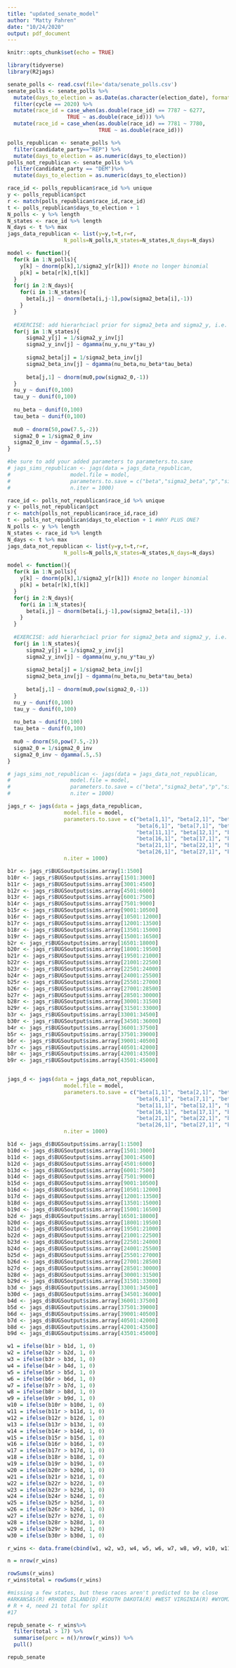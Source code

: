```yaml
---
title: "updated_senate_model"
author: "Matty Pahren"
date: "10/24/2020"
output: pdf_document
---
```


```r
knitr::opts_chunk$set(echo = TRUE)
```

```r
library(tidyverse)
library(R2jags)
```

```r
senate_polls <- read.csv(file='data/senate_polls.csv')
senate_polls <- senate_polls %>%
  mutate(days_to_election = as.Date(as.character(election_date), format ="%m/%d/%Y")-as.Date(as.character(start_date), format = "%m/%d/%Y")) %>%
  filter(cycle == 2020) %>%
  mutate(race_id = case_when(as.double(race_id) == 7787 ~ 6277,
                   TRUE ~ as.double(race_id))) %>%
  mutate(race_id = case_when(as.double(race_id) == 7781 ~ 7780,
                             TRUE ~ as.double(race_id)))

polls_republican <- senate_polls %>%
  filter(candidate_party=="REP") %>%
  mutate(days_to_election = as.numeric(days_to_election))
polls_not_republican <- senate_polls %>%
  filter(candidate_party == "DEM")%>%
  mutate(days_to_election = as.numeric(days_to_election))
```

```r
race_id <- polls_republican$race_id %>% unique
y <- polls_republican$pct
r <- match(polls_republican$race_id,race_id)
t <- polls_republican$days_to_election + 1
N_polls <- y %>% length
N_states <- race_id %>% length
N_days <- t %>% max
jags_data_republican <- list(y=y,t=t,r=r,
                  N_polls=N_polls,N_states=N_states,N_days=N_days)

```

```r
model <- function(){
  for(k in 1:N_polls){
    y[k] ~ dnorm(p[k],1/sigma2_y[r[k]]) #note no longer binomial
    p[k] = beta[r[k],t[k]] 
  }
  for(j in 2:N_days){
    for(i in 1:N_states){
      beta[i,j] ~ dnorm(beta[i,j-1],pow(sigma2_beta[i],-1))
    }
  }
  
  #EXERCISE: add hierarhciacl prior for sigma2_beta and sigma2_y, i.e. sigma2_beta[j] all come from a common distribution 
  for(j in 1:N_states){
      sigma2_y[j] = 1/sigma2_y_inv[j]
      sigma2_y_inv[j] ~ dgamma(nu_y,nu_y*tau_y) 
      
      sigma2_beta[j] = 1/sigma2_beta_inv[j]
      sigma2_beta_inv[j] ~ dgamma(nu_beta,nu_beta*tau_beta) 
      
      beta[j,1] ~ dnorm(mu0,pow(sigma2_0,-1))
  }
  nu_y ~ dunif(0,100)
  tau_y ~ dunif(0,100)
  
  nu_beta ~ dunif(0,100)
  tau_beta ~ dunif(0,100)
  
  mu0 ~ dnorm(50,pow(7.5,-2))
  sigma2_0 = 1/sigma2_0_inv
  sigma2_0_inv ~ dgamma(.5,.5)
}
```

```r
#be sure to add your added parameters to parameters.to.save
# jags_sims_republican <- jags(data = jags_data_republican,
#                   model.file = model,
#                   parameters.to.save = c("beta","sigma2_beta","p","sigma2_y"),
#                   n.iter = 1000)
```

```r
race_id <- polls_not_republican$race_id %>% unique
y <- polls_not_republican$pct
r <- match(polls_not_republican$race_id,race_id)
t <- polls_not_republican$days_to_election + 1 #WHY PLUS ONE?
N_polls <- y %>% length
N_states <- race_id %>% length
N_days <- t %>% max
jags_data_not_republican <- list(y=y,t=t,r=r,
                  N_polls=N_polls,N_states=N_states,N_days=N_days)

model <- function(){
  for(k in 1:N_polls){
    y[k] ~ dnorm(p[k],1/sigma2_y[r[k]]) #note no longer binomial
    p[k] = beta[r[k],t[k]] 
  }
  for(j in 2:N_days){
    for(i in 1:N_states){
      beta[i,j] ~ dnorm(beta[i,j-1],pow(sigma2_beta[i],-1))
    }
  }
  
  #EXERCISE: add hierarhciacl prior for sigma2_beta and sigma2_y, i.e. sigma2_beta[j] all come from a common distribution 
  for(j in 1:N_states){
      sigma2_y[j] = 1/sigma2_y_inv[j]
      sigma2_y_inv[j] ~ dgamma(nu_y,nu_y*tau_y) 
      
      sigma2_beta[j] = 1/sigma2_beta_inv[j]
      sigma2_beta_inv[j] ~ dgamma(nu_beta,nu_beta*tau_beta) 
      
      beta[j,1] ~ dnorm(mu0,pow(sigma2_0,-1))
  }
  nu_y ~ dunif(0,100)
  tau_y ~ dunif(0,100)
  
  nu_beta ~ dunif(0,100)
  tau_beta ~ dunif(0,100)
  
  mu0 ~ dnorm(50,pow(7.5,-2))
  sigma2_0 = 1/sigma2_0_inv
  sigma2_0_inv ~ dgamma(.5,.5)
}

# jags_sims_not_republican <- jags(data = jags_data_not_republican,
#                   model.file = model,
#                   parameters.to.save = c("beta","sigma2_beta","p","sigma2_y"),
#                   n.iter = 1000)
```


```r
jags_r <- jags(data = jags_data_republican,
                  model.file = model,
                  parameters.to.save = c("beta[1,1]", "beta[2,1]", "beta[3,1]", "beta[4,1]", "beta[5,1]", 
                                         "beta[6,1]", "beta[7,1]", "beta[8,1]", "beta[9,1]", "beta[10,1]",
                                         "beta[11,1]", "beta[12,1]", "beta[13,1]", "beta[14,1]", "beta[15,1]",
                                         "beta[16,1]", "beta[17,1]", "beta[18,1]", "beta[19,1]", "beta[20,1]",
                                         "beta[21,1]", "beta[22,1]", "beta[23,1]", "beta[24,1]", "beta[25,1]",
                                         "beta[26,1]", "beta[27,1]", "beta[28,1]", "beta[29,1]", "beta[30,1]"),
                  n.iter = 1000)

b1r <- jags_r$BUGSoutput$sims.array[1:1500]
b10r <- jags_r$BUGSoutput$sims.array[1501:3000]
b11r <- jags_r$BUGSoutput$sims.array[3001:4500]
b12r <- jags_r$BUGSoutput$sims.array[4501:6000]
b13r <- jags_r$BUGSoutput$sims.array[6001:7500]
b14r <- jags_r$BUGSoutput$sims.array[7501:9000]
b15r <- jags_r$BUGSoutput$sims.array[9001:10500]
b16r <- jags_r$BUGSoutput$sims.array[10501:12000]
b17r <- jags_r$BUGSoutput$sims.array[12001:13500]
b18r <- jags_r$BUGSoutput$sims.array[13501:15000]
b19r <- jags_r$BUGSoutput$sims.array[15001:16500]
b2r <- jags_r$BUGSoutput$sims.array[16501:18000]
b20r <- jags_r$BUGSoutput$sims.array[18001:19500]
b21r <- jags_r$BUGSoutput$sims.array[19501:21000]
b22r <- jags_r$BUGSoutput$sims.array[21001:22500]
b23r <- jags_r$BUGSoutput$sims.array[22501:24000]
b24r <- jags_r$BUGSoutput$sims.array[24001:25500]
b25r <- jags_r$BUGSoutput$sims.array[25501:27000]
b26r <- jags_r$BUGSoutput$sims.array[27001:28500]
b27r <- jags_r$BUGSoutput$sims.array[28501:30000]
b28r <- jags_r$BUGSoutput$sims.array[30001:31500]
b29r <- jags_r$BUGSoutput$sims.array[31501:33000]
b3r <- jags_r$BUGSoutput$sims.array[33001:34500]
b30r <- jags_r$BUGSoutput$sims.array[34501:36000]
b4r <- jags_r$BUGSoutput$sims.array[36001:37500]
b5r <- jags_r$BUGSoutput$sims.array[37501:39000]
b6r <- jags_r$BUGSoutput$sims.array[39001:40500]
b7r <- jags_r$BUGSoutput$sims.array[40501:42000]
b8r <- jags_r$BUGSoutput$sims.array[42001:43500]
b9r <- jags_r$BUGSoutput$sims.array[43501:45000]


jags_d <- jags(data = jags_data_not_republican,
                  model.file = model,
                  parameters.to.save = c("beta[1,1]", "beta[2,1]", "beta[3,1]", "beta[4,1]", "beta[5,1]", 
                                         "beta[6,1]", "beta[7,1]", "beta[8,1]", "beta[9,1]", "beta[10,1]",
                                         "beta[11,1]", "beta[12,1]", "beta[13,1]", "beta[14,1]", "beta[15,1]",
                                         "beta[16,1]", "beta[17,1]", "beta[18,1]", "beta[19,1]", "beta[20,1]",
                                         "beta[21,1]", "beta[22,1]", "beta[23,1]", "beta[24,1]", "beta[25,1]",
                                         "beta[26,1]", "beta[27,1]", "beta[28,1]", "beta[29,1]", "beta[30,1]"),
                  n.iter = 1000)

b1d <- jags_d$BUGSoutput$sims.array[1:1500]
b10d <- jags_d$BUGSoutput$sims.array[1501:3000]
b11d <- jags_d$BUGSoutput$sims.array[3001:4500]
b12d <- jags_d$BUGSoutput$sims.array[4501:6000]
b13d <- jags_d$BUGSoutput$sims.array[6001:7500]
b14d <- jags_d$BUGSoutput$sims.array[7501:9000]
b15d <- jags_d$BUGSoutput$sims.array[9001:10500]
b16d <- jags_d$BUGSoutput$sims.array[10501:12000]
b17d <- jags_d$BUGSoutput$sims.array[12001:13500]
b18d <- jags_d$BUGSoutput$sims.array[13501:15000]
b19d <- jags_d$BUGSoutput$sims.array[15001:16500]
b2d <- jags_d$BUGSoutput$sims.array[16501:18000]
b20d <- jags_d$BUGSoutput$sims.array[18001:19500]
b21d <- jags_d$BUGSoutput$sims.array[19501:21000]
b22d <- jags_d$BUGSoutput$sims.array[21001:22500]
b23d <- jags_d$BUGSoutput$sims.array[22501:24000]
b24d <- jags_d$BUGSoutput$sims.array[24001:25500]
b25d <- jags_d$BUGSoutput$sims.array[25501:27000]
b26d <- jags_d$BUGSoutput$sims.array[27001:28500]
b27d <- jags_d$BUGSoutput$sims.array[28501:30000]
b28d <- jags_d$BUGSoutput$sims.array[30001:31500]
b29d <- jags_d$BUGSoutput$sims.array[31501:33000]
b3d <- jags_d$BUGSoutput$sims.array[33001:34500]
b30d <- jags_d$BUGSoutput$sims.array[34501:36000]
b4d <- jags_d$BUGSoutput$sims.array[36001:37500]
b5d <- jags_d$BUGSoutput$sims.array[37501:39000]
b6d <- jags_d$BUGSoutput$sims.array[39001:40500]
b7d <- jags_d$BUGSoutput$sims.array[40501:42000]
b8d <- jags_d$BUGSoutput$sims.array[42001:43500]
b9d <- jags_d$BUGSoutput$sims.array[43501:45000]

```

```r
w1 = ifelse(b1r > b1d, 1, 0)
w2 = ifelse(b2r > b2d, 1, 0)
w3 = ifelse(b3r > b3d, 1, 0)
w4 = ifelse(b4r > b4d, 1, 0)
w5 = ifelse(b5r > b5d, 1, 0)
w6 = ifelse(b6r > b6d, 1, 0)
w7 = ifelse(b7r > b7d, 1, 0)
w8 = ifelse(b8r > b8d, 1, 0)
w9 = ifelse(b9r > b9d, 1, 0)
w10 = ifelse(b10r > b10d, 1, 0)
w11 = ifelse(b11r > b11d, 1, 0)
w12 = ifelse(b12r > b12d, 1, 0)
w13 = ifelse(b13r > b13d, 1, 0)
w14 = ifelse(b14r > b14d, 1, 0)
w15 = ifelse(b15r > b15d, 1, 0)
w16 = ifelse(b16r > b16d, 1, 0)
w17 = ifelse(b17r > b17d, 1, 0)
w18 = ifelse(b18r > b18d, 1, 0)
w19 = ifelse(b19r > b19d, 1, 0)
w20 = ifelse(b20r > b20d, 1, 0)
w21 = ifelse(b21r > b21d, 1, 0)
w22 = ifelse(b22r > b22d, 1, 0)
w23 = ifelse(b23r > b23d, 1, 0)
w24 = ifelse(b24r > b24d, 1, 0)
w25 = ifelse(b25r > b25d, 1, 0)
w26 = ifelse(b26r > b26d, 1, 0)
w27 = ifelse(b27r > b27d, 1, 0)
w28 = ifelse(b28r > b28d, 1, 0)
w29 = ifelse(b29r > b29d, 1, 0)
w30 = ifelse(b30r > b30d, 1, 0)

r_wins <- data.frame(cbind(w1, w2, w3, w4, w5, w6, w7, w8, w9, w10, w11, w12, w13, w14, w15, w16, w17, w18, w19, w20, w21, w22, w23, w24, w25, w26, w27, w28, w29, w30))

n = nrow(r_wins)

rowSums(r_wins)
r_wins$total = rowSums(r_wins)

#missing a few states, but these races aren't predicted to be close
#ARKANSAS(R) #RHODE ISLAND(D) #SOUTH DAKOTA(R) #WEST VIRGINIA(R) #WYOMING(R)
# R + 4, need 21 total for split
#17

repub_senate <- r_wins%>%
  filter(total > 17) %>%
  summarise(perc = n()/nrow(r_wins)) %>%
  pull()

repub_senate

```


